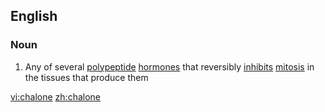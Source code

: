 ==English==

===Noun===
{{en-noun}}

#{{biochemistry}} Any of several [[polypeptide]] [[hormone]]s that reversibly [[inhibit]]s [[mitosis]] in the tissues that produce them

[[vi:chalone]]
[[zh:chalone]]